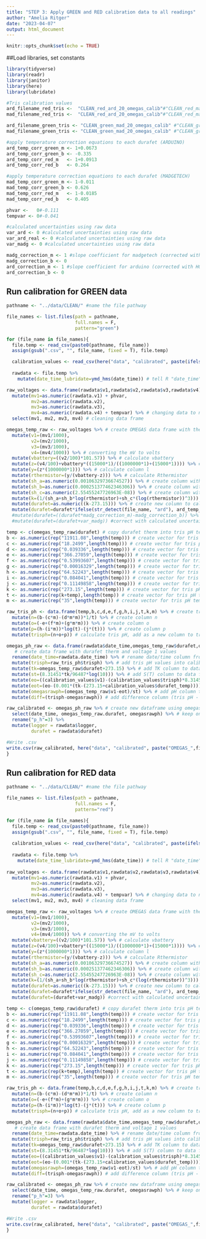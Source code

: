 ```yaml
---
title: "STEP 3: Apply GREEN and RED calibration data to all readings"
author: "Amelia Ritger"
date: "2023-04-07"
output: html_document
---
```


```r
knitr::opts_chunk$set(echo = TRUE)
```

##Load libraries, set constants
```r
library(tidyverse)
library(readr)
library(janitor)
library(here)
library(lubridate)

#Tris calibration values
ard_filename_red_tris <-  "CLEAN_red_ard_20_omegas_calib"#"CLEAN_red_mad_overnight_omegas_calib" 
mad_filename_red_tris <-  "CLEAN_red_ard_20_omegas_calib"#"CLEAN_red_mad_overnight_omegas_calib"

ard_filename_green_tris <- "CLEAN_green_mad_20_omegas_calib" #"CLEAN_green_mad_overnight_omegas_calib"
mad_filename_green_tris <- "CLEAN_green_mad_20_omegas_calib" #"CLEAN_green_mad_overnight_omegas_calib"

#apply temperature correction equations to each durafet (ARDUINO)
ard_temp_corr_green_m <- 1+0.0673 
ard_temp_corr_green_b <- -0.335
ard_temp_corr_red_m   <- 1+0.0913 
ard_temp_corr_red_b   <- 0.264

#apply temperature correction equations to each durafet (MADGETECH)
mad_temp_corr_green_m <- 1-0.011
mad_temp_corr_green_b <- 0.626
mad_temp_corr_red_m   <- 1-0.0185
mad_temp_corr_red_b   <- 0.405

phvar <-   0#-0.111
tempvar <- 0#-0.041

#calculated uncertainties using raw data
var_ard <- 0 #calculated uncertainties using raw data
var_ard_real <- 0 #calculated uncertainties using raw data
var_madg <- 0 #calculated uncertainties using raw data

madg_correction_m <- 1 #slope coefficient for madgetech (corrected with HOBO)
madg_correction_b <- 0
ard_correction_m <- 1 #slope coefficient for arduino (corrected with HOBO)
ard_correction_b <- 0
```

## Run calibration for GREEN data
```r
pathname <- "../data/CLEAN/" #name the file pathway

file_names <- list.files(path = pathname, 
                         full.names = F,
                         pattern="green")

for (file_name in file_names){
  file.temp <- read_csv(paste0(pathname, file_name))
  assign(gsub(".csv", "", file_name, fixed = T), file.temp)

  calibration_values <- read_csv(here("data", "calibrated", paste(ifelse(str_detect(file_name, "ard"), ard_filename_green_tris, mad_filename_green_tris),".csv",sep=""))) # read in tris data excel file
  
  rawdata <- file.temp %>%
    mutate(date_time_lubridate=ymd_hms(date_time)) # tell R "date_time" is a DATE and a TIME

raw_voltages <- data.frame(rawdata$v1,rawdata$v2,rawdata$v3,rawdata$v4) %>% # create OMEGAS data frame with the raw voltages
  mutate(mv1=as.numeric(rawdata.v1) + phvar,
         mv2=as.numeric(rawdata.v2),
         mv3=as.numeric(rawdata.v3),
         mv4=as.numeric(rawdata.v4) + tempvar) %>% # changing data to numeric arguments
  select(mv1, mv2, mv3, mv4) # cleaning data frame

omegas_temp_raw <- raw_voltages %>% # create OMEGAS data frame with the raw voltages
  mutate(v1=(mv1/1000),
         v2=(mv2/1000),
         v3=(mv3/1000),
         v4=(mv4/1000)) %>% # converting the mV to volts
  mutate(vbattery=((v2/100)*101.57)) %>% # calculate vbattery
  mutate(z=(v4/100)+vbattery*((15000*1)/((1000000*1)+(15000*1)))) %>% # calculate column k
  mutate(y=(z*(1000000*1))) %>% # calculate column l
  mutate(rthermistor=(y/(vbattery-z))) %>% # calculate Rthermistor
  mutate(sh_a=as.numeric(0.00106329736674527)) %>% # create column with Steinhart constant A
  mutate(sh_b=as.numeric(0.000251377462346306)) %>% # create column with Steinhart constant B
  mutate(sh_c=as.numeric(2.55455247726963E-08)) %>% # create column with Steinhart constant C
  mutate(k=(1/(sh_a+sh_b*log(rthermistor)+sh_c*(log(rthermistor))^3))) %>% # create column to calculate intermediate value K
  mutate(durafet=as.numeric((k-273.15))) %>% # create new column to calculate durafet therm
  mutate(durafet=durafet*ifelse(str_detect(file_name, "ard"), ard_temp_corr_green_m, mad_temp_corr_green_m) + ifelse(str_detect(file_name, "ard"), ard_temp_corr_green_b,mad_temp_corr_green_b)) # do temperature correction
  #mutate(durafet=((durafet*madg_correction_m)-madg_correction_b)) %>% #do temperature correction
  #mutate(durafet=(durafet+var_madg)) #correct with calculated uncertainties

temp <- c(omegas_temp_raw$durafet) # copy durafet therm into tris pH template
b <- as.numeric(rep("11911.08",length(temp))) # create vector for tris pH template column b
c <- as.numeric(rep("18.2499",length(temp))) # create vector for tris pH template column c
d <- as.numeric(rep("0.039336",length(temp))) # create vector for tris pH template column d
e <- as.numeric(rep("366.27059",length(temp))) # create vector for tris pH template column e
f <- as.numeric(rep("0.53993607",length(temp))) # create vector for tris pH template column f
g <- as.numeric(rep("0.00016329",length(temp))) # create vector for tris pH template column g
h <- as.numeric(rep("64.52243",length(temp))) # create vector for tris pH template column h
i <- as.numeric(rep("0.084041",length(temp))) # create vector for tris pH template column i
j <- as.numeric(rep("0.11149858",length(temp))) # create vector for tris pH template column j
k <- as.numeric(rep("273.15",length(temp))) # create vector for tris pH template column k
t <- as.numeric(rep(k+temp),length(temp)) # create vector for tris pH template column t
m <- as.numeric(rep("35",length(temp))) # create vector for tris pH template column m

raw_tris_ph <- data.frame(temp,b,c,d,e,f,g,h,i,j,t,k,m) %>% # create tris pH template as a data frame with all above columns
  mutate(n=(b-(c*m)-(d*m*m))*1/t) %>% # create column n
  mutate(o=(-e+(f*m)+(g*m*m))) %>% # create column o
  mutate(p=(h-(i*m))*log(t)-(j*(t))) %>% # create column p
  mutate(trisph=(n+o+p)) # calculate tris pH, add as a new column to tris pH template data frame

omegas_ph_raw <- data.frame(rawdata$date_time,omegas_temp_raw$durafet,omegas_temp_raw$v1) %>%
   # create data frame with durafet therm and voltage 1 values
  rename(date_time=rawdata.date_time) %>% # rename date/time column from trisdata data frame
  mutate(trisph=raw_tris_ph$trisph) %>% # add tris pH values into calibration dataframe TRIS PH IS NOT THE SAME LENGTH AS THE RAW DATA
  mutate(tk=omegas_temp_raw$durafet+273.15) %>% # add TK column to data frame
  mutate(st=(8.31451*tk/96487*log(10))) %>% # add S(T) column to data frame
  mutate(eo=((calibration_values$v1)-(calibration_values$trisph)*8.31451*(273.15+calibration_values$durafet_temp)*log(10)/96487)) %>% # calculate eo value using calibration values
  mutate(eot=(eo-(0.001*(tk-(273.15+calibration_values$durafet_temp))))) %>% # add Eo(T) column to data frame
  mutate(omegasrawph=(omegas_temp_raw$v1-eot)/st) %>% # add pH column to data frame
  mutate(diff=(trisph-omegasrawph)) # add difference column (tris pH - omegas pH) to data frame

raw_calibrated <- omegas_ph_raw %>% # create new dataframe using omegasph_raw data
  select(date_time, omegas_temp_raw.durafet, omegasrawph) %>% # keep only date/time, temperature, and pH columns
  rename("p_h"=3) %>%
  mutate(logger = rawdata$logger,
         durafet = rawdata$durafet)

#Write .csv
write.csv(raw_calibrated, here("data", "calibrated", paste("OMEGAS_",file_name, sep="")),row.names = FALSE) # create csv with calibrated values
}
```

## Run calibration for RED data
```r
pathname <- "../data/CLEAN/" #name the file pathway

file_names <- list.files(path = pathname, 
                         full.names = F,
                         pattern="red")

for (file_name in file_names){
  file.temp <- read_csv(paste0(pathname, file_name))
  assign(gsub(".csv", "", file_name, fixed = T), file.temp)
  
  calibration_values <- read_csv(here("data", "calibrated", paste(ifelse(str_detect(file_name, "ard"), ard_filename_red_tris, mad_filename_red_tris),".csv",sep=""))) # read in tris data excel file
  
  rawdata <- file.temp %>%
    mutate(date_time_lubridate=ymd_hms(date_time)) # tell R "date_time" is a DATE and a TIME
  
raw_voltages <- data.frame(rawdata$v1,rawdata$v2,rawdata$v3,rawdata$v4) %>% # create OMEGAS data frame with the raw voltages
  mutate(mv1=as.numeric(rawdata.v1) + phvar,
         mv2=as.numeric(rawdata.v2),
         mv3=as.numeric(rawdata.v3),
         mv4=as.numeric(rawdata.v4) + tempvar) %>% # changing data to numeric arguments
  select(mv1, mv2, mv3, mv4) # cleaning data frame

omegas_temp_raw <- raw_voltages %>% # create OMEGAS data frame with the raw voltages
  mutate(v1=(mv1/1000),
         v2=(mv2/1000),
         v3=(mv3/1000),
         v4=(mv4/1000)) %>% # converting the mV to volts
  mutate(vbattery=((v2/100)*101.57)) %>% # calculate vbattery
  mutate(z=(v4/100)+vbattery*((15000*1)/((1000000*1)+(15000*1)))) %>% # calculate column k
  mutate(y=(z*(1000000*1))) %>% # calculate column l
  mutate(rthermistor=(y/(vbattery-z))) %>% # calculate Rthermistor
  mutate(sh_a=as.numeric(0.00106329736674527)) %>% # create column with Steinhart constant A
  mutate(sh_b=as.numeric(0.000251377462346306)) %>% # create column with Steinhart constant B
  mutate(sh_c=as.numeric(2.55455247726963E-08)) %>% # create column with Steinhart constant C
  mutate(k=(1/(sh_a+sh_b*log(rthermistor)+sh_c*(log(rthermistor))^3))) %>% # create column to calculate intermediate value K
  mutate(durafet=as.numeric((k-273.15))) %>% # create new column to calculate durafet therm
  mutate(durafet=durafet*ifelse(str_detect(file_name, "ard"), ard_temp_corr_red_m, mad_temp_corr_red_m) + ifelse(str_detect(file_name, "ard"), ard_temp_corr_red_b,mad_temp_corr_red_b)) %>% # do temperature correction
  mutate(durafet=(durafet+var_madg)) #correct with calculated uncertainties

temp <- c(omegas_temp_raw$durafet) # copy durafet therm into tris pH template
b <- as.numeric(rep("11911.08",length(temp))) # create vector for tris pH template column b
c <- as.numeric(rep("18.2499",length(temp))) # create vector for tris pH template column c
d <- as.numeric(rep("0.039336",length(temp))) # create vector for tris pH template column d
e <- as.numeric(rep("366.27059",length(temp))) # create vector for tris pH template column e
f <- as.numeric(rep("0.53993607",length(temp))) # create vector for tris pH template column f
g <- as.numeric(rep("0.00016329",length(temp))) # create vector for tris pH template column g
h <- as.numeric(rep("64.52243",length(temp))) # create vector for tris pH template column h
i <- as.numeric(rep("0.084041",length(temp))) # create vector for tris pH template column i
j <- as.numeric(rep("0.11149858",length(temp))) # create vector for tris pH template column j
k <- as.numeric(rep("273.15",length(temp))) # create vector for tris pH template column k
t <- as.numeric(rep(k+temp),length(temp)) # create vector for tris pH template column t
m <- as.numeric(rep("35",length(temp))) # create vector for tris pH template column m

raw_tris_ph <- data.frame(temp,b,c,d,e,f,g,h,i,j,t,k,m) %>% # create tris pH template as a data frame with all above columns
  mutate(n=(b-(c*m)-(d*m*m))*1/t) %>% # create column n
  mutate(o=(-e+(f*m)+(g*m*m))) %>% # create column o
  mutate(p=(h-(i*m))*log(t)-(j*(t))) %>% # create column p
  mutate(trisph=(n+o+p)) # calculate tris pH, add as a new column to tris pH template data frame

omegas_ph_raw <- data.frame(rawdata$date_time,omegas_temp_raw$durafet,omegas_temp_raw$v1) %>%
   # create data frame with durafet therm and voltage 1 values
  rename(date_time=rawdata.date_time) %>% # rename date/time column from trisdata data frame
  mutate(trisph=raw_tris_ph$trisph) %>% # add tris pH values into calibration dataframe TRIS PH IS NOT THE SAME LENGTH AS THE RAW DATA
  mutate(tk=omegas_temp_raw$durafet+273.15) %>% # add TK column to data frame
  mutate(st=(8.31451*tk/96487*log(10))) %>% # add S(T) column to data frame
  mutate(eo=((calibration_values$v1)-(calibration_values$trisph)*8.31451*(273.15+calibration_values$durafet_temp)*log(10)/96487)) %>% # calculate eo value using calibration values
  mutate(eot=(eo-(0.001*(tk-(273.15+calibration_values$durafet_temp))))) %>% # add Eo(T) column to data frame
  mutate(omegasrawph=(omegas_temp_raw$v1-eot)/st) %>% # add pH column to data frame
  mutate(diff=(trisph-omegasrawph)) # add difference column (tris pH - omegas pH) to data frame

raw_calibrated <- omegas_ph_raw %>% # create new dataframe using omegasph_raw data
  select(date_time, omegas_temp_raw.durafet, omegasrawph) %>% # keep only date/time, temperature, and pH columns
  rename("p_h"=3) %>%
  mutate(logger = rawdata$logger,
         durafet = rawdata$durafet)

#Write .csv
write.csv(raw_calibrated, here("data", "calibrated", paste("OMEGAS_",file_name, sep="")),row.names = FALSE) # create csv with calibrated values
}
```
